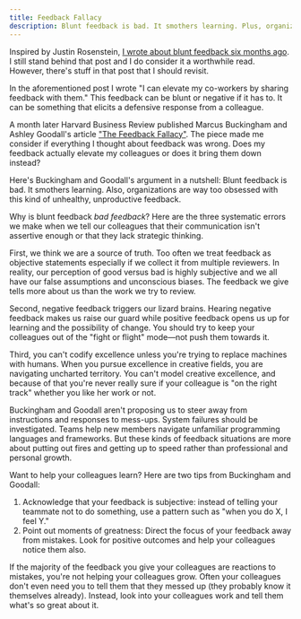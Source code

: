 ```yaml
---
title: Feedback Fallacy
description: Blunt feedback is bad. It smothers learning. Plus, organizations are way too obsessed with this kind of unhealthy, unproductive feedback.
---
```


Inspired by Justin Rosenstein, [I wrote about blunt feedback six months ago](https://www.flashover.blog/posts/blunt-feedback/). I still stand behind that post and I do consider it a worthwhile read. However, there's stuff in that post that I should revisit.

In the aforementioned post I wrote "I can elevate my co-workers by sharing feedback with them." This feedback can be blunt or negative if it has to. It can be something that elicits a defensive response from a colleague.

A month later Harvard Business Review published Marcus Buckingham and Ashley Goodall's article ["The Feedback Fallacy"](https://hbr.org/2019/03/the-feedback-fallacy). The piece made me consider if everything I thought about feedback was wrong. Does my feedback actually elevate my colleagues or does it bring them down instead?

Here's Buckingham and Goodall's argument in a nutshell: Blunt feedback is bad. It smothers learning. Also, organizations are way too obsessed with this kind of unhealthy, unproductive feedback.

Why is blunt feedback _bad feedback_? Here are the three systematic errors we make when we tell our colleagues that their communication isn't assertive enough or that they lack strategic thinking.

First, we think we are a source of truth. Too often we treat feedback as objective statements especially if we collect it from multiple reviewers. In reality, our perception of good versus bad is highly subjective and we all have our false assumptions and unconscious biases. The feedback we give tells more about us than the work we try to review.

Second, negative feedback triggers our lizard brains. Hearing negative feedback makes us raise our guard while positive feedback opens us up for learning and the possibility of change. You should try to keep your colleagues out of the "fight or flight" mode—not push them towards it.

Third, you can't codify excellence unless you're trying to replace machines with humans. When you pursue excellence in creative fields, you are navigating uncharted territory. You can't model creative excellence, and because of that you're never really sure if your colleague is "on the right track" whether you like her work or not.

Buckingham and Goodall aren't proposing us to steer away from instructions and responses to mess-ups. System failures should be investigated. Teams help new members navigate unfamiliar programming languages and frameworks. But these kinds of feedback situations are more about putting out fires and getting up to speed rather than professional and personal growth.

Want to help your colleagues learn? Here are two tips from Buckingham and Goodall:

1. Acknowledge that your feedback is subjective: instead of telling your teammate not to do something, use a pattern such as "when you do X, I feel Y."
2. Point out moments of greatness: Direct the focus of your feedback away from mistakes. Look for positive outcomes and help your colleagues notice them also.

If the majority of the feedback you give your colleagues are reactions to mistakes, you're not helping your colleagues grow. Often your colleagues don't even need you to tell them that they messed up (they probably know it themselves already). Instead, look into your colleagues work and tell them what's so great about it.
